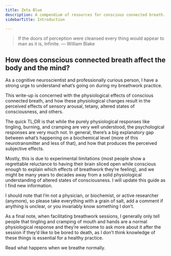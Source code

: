 ```yaml
---
title: Zeta Blue
description: A compendium of resources for conscious connected breath.
sidebarTitle: Introduction

---
```


>
> If the doors of perception were cleansed every thing
> would appear to man as it is, Infinite. — William Blake
>

## How does conscious connected breath affect the body and the mind?

As a cognitive neuroscientist and professionally curious person, I have a strong urge to understand what’s going on during my breathwork practice.

This write-up is concerned with the physiological effects of conscious connected breath, and how these physiological changes result in the perceived effects of sensory arousal, tetany, altered states of consciousness, and others.

The quick TL;DR is that while the purely physiological responses like tingling, burning, and cramping are very well understood, the psychological responses are very much not. In general, there’s a big explanatory gap between what’s happening on a biochemical level (more of this neurotransmitter and less of that), and how that produces the perceived subjective effects.

Mostly, this is due to experimental limitations (most people show a regrettable reluctance to having their brain sliced open while conscious enough to explain which effects of breathwork they’re feeling), and we might be many years to decades away from a solid physiological understanding of altered states of consciousness. I will update this guide as I find new information.

I should note that I’m not a physician, or biochemist, or active researcher (anymore), so please take everything with a grain of salt, add a comment if anything is unclear, or you invariably know something I don’t.

As a final note, when facilitating breathwork sessions, I generally only tell people that tingling and cramping of mouth and hands are a normal physiological response and they’re welcome to ask more about it after the session if they’d like to be bored to death, as I don’t think knowledge of these things is essential for a healthy practice.

<Card title="Next: Breathing for Beginners" icon="link" href="/breathing" horizontal>
Read what happens when we breathe normally.
</Card>